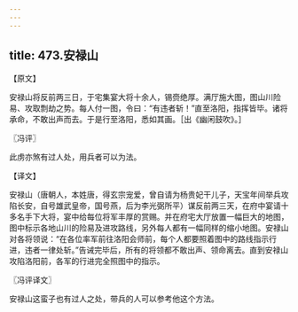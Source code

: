 ```yaml
---
---
---
```

title: 473.安禄山
---



【原文】

安禄山将反前两三日，于宅集宴大将十余人，锡赍绝厚。满厅施大图，图山川险易、攻取剽劫之势。每人付一图，令曰：“有违者斩！”直至洛阳，指挥皆毕。诸将承命，不敢出声而去。于是行至洛阳，悉如其画。［出《幽闲鼓吹》。］

〖冯评〗

此虏亦煞有过人处，用兵者可以为法。

【译文】

安禄山（唐朝人，本姓唐，得玄宗宠爱，曾自请为杨贵妃干儿子，天宝年间举兵攻陷长安，自号雄武皇帝，国号燕，后为李光弼所平）谋反前两三天，在府中宴请十多名手下大将，宴中给每位将军丰厚的赏赐。并在府宅大厅放置一幅巨大的地图，图中标示各地山川的险易及进攻路线，另外每人都有一幅同样的缩小地图。安禄山对各将领说：“在各位率军前往洛阳会师前，每个人都要照着图中的路线指示行进，违者一律处斩。”告诫完毕后，所有的将领都不敢出声、领命离去。直到安禄山攻陷洛阳前，各军的行进完全照图中的指示。

〖冯评译文〗

安禄山这蛮子也有过人之处，带兵的人可以参考他这个方法。